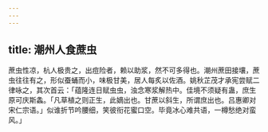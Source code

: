 ```yaml
---
---
---
```

title: 潮州人食蔗虫
---



蔗虫性凉，杭人极贵之，出痘险者，赖以助浆，然不可多得也。潮州蔗田接壤，蔗虫往往有之，形似蚕蛹而小，味极甘美，居人每炙以佐酒。姚秋芷茂才承宪尝赋二律咏之，其次首云：「蕴隆连日赋虫虫，浊念寒浆解热中。佳境不须疑有蛊，庶生原可庆斯螽。「凡草植之则正生，此嫡出也。甘蔗以斜生，所谓庶出也。吕惠卿对宋仁宗语。」似谁折节吟腰细，笑彼衔花蜜口空。毕竟冰心难共语，一樽愁绝对蛮风。」